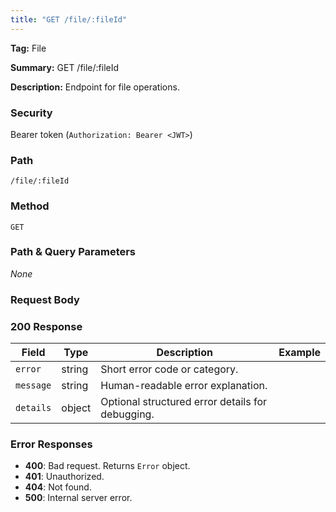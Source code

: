 ```yaml
---
title: "GET /file/:fileId"
---
```


**Tag:** File

**Summary:** GET /file/:fileId

**Description:** Endpoint for file operations.

### Security
Bearer token (`Authorization: Bearer <JWT>`)

### Path
`/file/:fileId`

### Method
`GET`

### Path & Query Parameters
_None_

### Request Body


### 200 Response
| Field | Type | Description | Example |
|------|------|-------------|---------|
| `error` | string | Short error code or category. |  |
| `message` | string | Human-readable error explanation. |  |
| `details` | object | Optional structured error details for debugging. |  |

### Error Responses
- **400**: Bad request. Returns `Error` object.
- **401**: Unauthorized.
- **404**: Not found.
- **500**: Internal server error.

